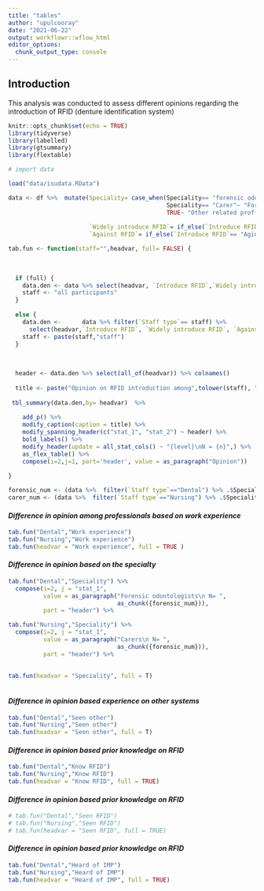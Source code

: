 ```yaml
---
title: "tables"
author: "upulcooray"
date: "2021-06-22"
output: workflowr::wflow_html
editor_options:
  chunk_output_type: console
---
```


## Introduction

This analysis was conducted to assess different opinions regarding the introduction of RFID (denture identification system)

```r
knitr::opts_chunk$set(echo = TRUE)
library(tidyverse)
library(labelled)
library(gtsummary)
library(flextable)

# import data

load("data/isudata.RData")


```

```r

data <- df %>%  mutate(Speciality= case_when(Speciality== "forensic odontologist"~ "Forensic odontologists/ Carer",
                                             Speciality== "Carer"~ "Forensic odontologists/ Carer",
                                             TRUE~ "Other related proffession") %>% as.factor(),
                       
                       `Widely introduce RFID`= if_else(`Introduce RFID`== "Widely introduce","Agree","Not agree") %>% as_factor(),
                       `Against RFID`= if_else(`Introduce RFID`== "Aginst RFID","Against", "Not against") %>% as_factor()) 

```

<!-- ==============================Define table function====================== -->

```r

 

tab.fun <- function(staff="",headvar, full= FALSE) {
  
  
  
  if (full) {
    data.den <- data %>% select(headvar, `Introduce RFID`,`Widely introduce RFID`, `Against RFID` ) 
    staff <- "all participants"
  } 
  
  else {
    data.den <-      data %>% filter(`Staff type`== staff) %>% 
      select(headvar,`Introduce RFID`, `Widely introduce RFID`, `Against RFID` )  
    staff <- paste(staff,"staff")
  } 
  
    
  
  header <- data.den %>% select(all_of(headvar)) %>% colnames()
  
  title <- paste("Opinion on RFID introduction among",tolower(staff), "based on",tolower(header))
  
 tbl_summary(data.den,by= headvar)  %>%  
    
    add_p() %>% 
    modify_caption(caption = title) %>% 
    modify_spanning_header(c("stat_1", "stat_2") ~ header) %>% 
    bold_labels() %>% 
    modify_header(update = all_stat_cols() ~ "{level}\nN = {n}",) %>%
    as_flex_table() %>% 
    compose(i=2,j=1, part='header', value = as_paragraph("Opinion"))
  
}

forensic_num <- (data %>%  filter(`Staff type`=="Dental") %>% .$Speciality %>%  table())[[1]]
carer_num <- (data %>%  filter(`Staff type`=="Nursing") %>% .$Speciality %>%  table())[[1]]

```


#### *Difference in opinion among professionals based on work experience*

```r

tab.fun("Dental","Work experience")
tab.fun("Nursing","Work experience")
tab.fun(headvar = "Work experience", full = TRUE )

```

#### *Difference in opinion based on the specialty*

```r
tab.fun("Dental","Speciality") %>%  
  compose(i=2, j = "stat_1",
          value = as_paragraph("Forensic odontologists\n N= ",
                               as_chunk({forensic_num})),
          part = "header") %>% 

tab.fun("Nursing","Speciality") %>%  
  compose(i=2, j = "stat_1",
          value = as_paragraph("Carers\n N= ",
                               as_chunk({forensic_num})),
          part = "header") %>% 
  

tab.fun(headvar = "Speciality", full = T)
  
```

#### *Difference in opinion based experience on other systems*

```r

tab.fun("Dental","Seen other") 
tab.fun("Nursing","Seen other") 
tab.fun(headvar = "Seen other", full = T) 


```

#### *Difference in opinion based prior knowledge on RFID*

```r

tab.fun("Dental","Know RFID") 
tab.fun("Nursing","Know RFID")
tab.fun(headvar = "Know RFID", full = TRUE)

```

#### *Difference in opinion based prior knowledge on RFID*

```r

# tab.fun("Dental","Seen RFID") 
# tab.fun("Nursing","Seen RFID")
# tab.fun(headvar = "Seen RFID", full = TRUE)

```


#### *Difference in opinion based prior knowledge on RFID*

```r

tab.fun("Dental","Heard of IMP")
tab.fun("Nursing","Heard of IMP")
tab.fun(headvar = "Heard of IMP", full = TRUE)

```



